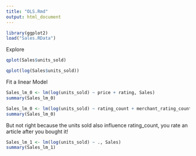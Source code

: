 ```yaml
---
title: "OLS.Rmd"
output: html_document
---
```


```r
library(ggplot2)
load("Sales.RData")
```

Explore

```r
qplot(Sales$units_sold)
```

```r
qplot(log(Sales$units_sold))
```
Fit a linear Model

```r
Sales_lm_0 <- lm(log(units_sold) ~ price + rating, Sales)
summary(Sales_lm_0)
```

```r
Sales_lm_0 <- lm(log(units_sold) ~ rating_count + merchant_rating_count, Sales)
summary(Sales_lm_0)
```

But not right because the units sold also influence rating_count, you rate an article after you bought it!

```r
Sales_lm_1 <- lm(log(units_sold) ~ ., Sales)
summary(Sales_lm_1)
```

```r

```

```r

```
